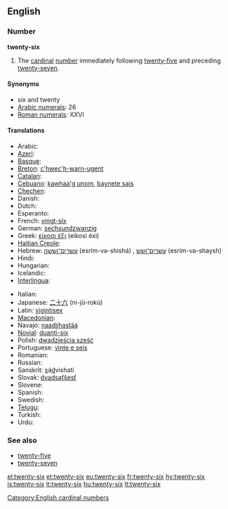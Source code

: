 ==English==

===Number===
'''twenty-six'''
# The [[cardinal]] [[number]] immediately following [[twenty-five]] and preceding [[twenty-seven]].

====Synonyms====
* six and twenty
* [[w:Arabic numerals|Arabic numerals]]: 26
* [[w:Roman numerals|Roman numerals]]: XXVI

====Translations====
{{trans-top|cardinal number}}
* Arabic: {{Arab|[[ستة وعشرين]]}} {{unicode|(sítta w-ʕishrīn)}} {{m}}
* [[Azeri]]: {{t|az|iyirmi altı}}
* [[Basque]]: {{t|eu|hogeita sei|xs=Basque}}
* [[Breton]]: [[c'hwec'h-warn-ugent]]
* [[Catalan]]: {{t+|ca|vint-i-sis}}
* [[Cebuano]]: [[kawhaa'g unom]], [[baynete sais]]
* [[Chechen]]: {{tø|ce|ткъе ялх|tr=tqe yalx}}
* Danish: {{t-|da|seksogtyve}}
* Dutch: {{t-|nl|zesentwintig}}
* Esperanto: {{t-|eo|dudek ses|xs=Esperanto}}
* French: [[vingt-six]] {{m}}
* German: [[sechsundzwanzig]]
* Greek: [[είκοσι έξι]] (eíkosi éxi)
* [[Haitian Creole]]: {{tø|ht|vennsis}}
* Hebrew: [[עשרים־וששה]] (esrím-və-shishá) {{m}}, [[עשרים־ושש]] (esrím-və-shaysh) {{f}}
* Hindi: {{t+|hi|छब्बीस|tr=chhabbees|xs=Hindi}}
* Hungarian: {{t+|hu|huszonhat}}
* Icelandic: {{t+|is|tuttugu og sex}}
* [[Interlingua]]: {{t|ia|vinti-sex}}
{{trans-mid}}
* Italian: {{t+|it|ventisei}}
* Japanese: [[二十六]] (ni-jū-rokú)
* Latin: [[vigintisex]]
* [[Macedonian]]: {{t|mk|дваесет и шест|tr=dváeset i šest}}
* Navajo: [[naadįįhastą́ą́]]
* [[Novial]]: [[duanti-six]]
* Polish: [[dwadzieścia sześć]]
* Portuguese: [[vinte e seis]] {{m}}
* Romanian: {{t-|ro|douăzeci şi şase}}
* Russian: {{t-|ru|двадцать шесть|tr=dvádtsat’ šest’}}
* Sanskrit: <u>s</u>á<u>d</u>vi{{m}}shati
* Slovak: [[dvadsaťšesť]]
* Slovene: {{t|sl|šestindvajset}}
* Spanish: {{t+|es|veintiséis}}
* Swedish: {{t+|sv|tjugosex}}
* [[Telugu]]: {{t|te|ఇరవై ఆరు|tr=iravai aaru}}
* Turkish: {{t|tr|yirmi altı}}
* Urdu: {{t-|ur|چھبیس|tr=chhabbees|xs=Urdu}}
{{trans-bottom}}

===See also===
* [[twenty-five]]
* [[twenty-seven]]

[[Category:English cardinal numbers]]

[[el:twenty-six]]
[[et:twenty-six]]
[[eu:twenty-six]]
[[fr:twenty-six]]
[[hy:twenty-six]]
[[is:twenty-six]]
[[it:twenty-six]]
[[hu:twenty-six]]
[[lt:twenty-six]]